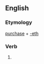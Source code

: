 ==English==

===Etymology===
[[purchase]] + [[-eth]]

===Verb===
{{infl|en|verb form}}

# {{archaic third-person singular of|purchase}}